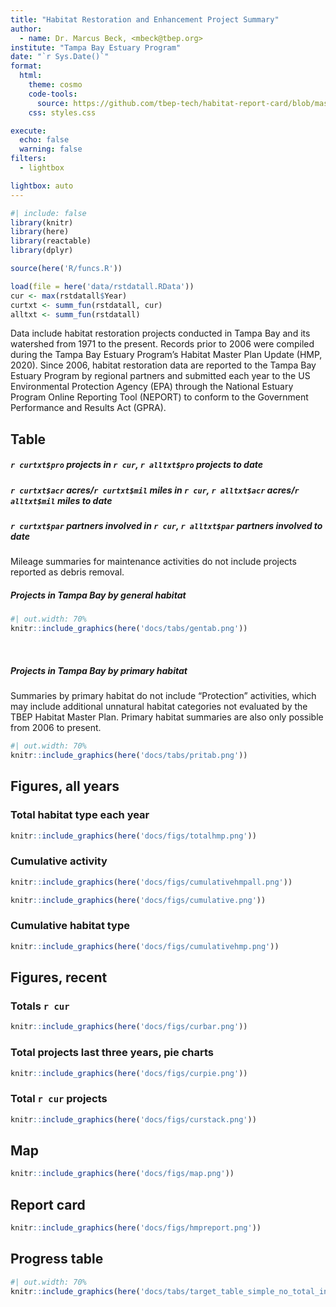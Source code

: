 ```yaml
---
title: "Habitat Restoration and Enhancement Project Summary"
author: 
  - name: Dr. Marcus Beck, <mbeck@tbep.org>
institute: "Tampa Bay Estuary Program"
date: "`r Sys.Date()`"
format:
  html:
    theme: cosmo
    code-tools: 
      source: https://github.com/tbep-tech/habitat-report-card/blob/master/docs/summaries.qmd
    css: styles.css

execute:
  echo: false
  warning: false
filters:
  - lightbox

lightbox: auto
---
```


```r
#| include: false
library(knitr)
library(here)
library(reactable)
library(dplyr)

source(here('R/funcs.R'))

load(file = here('data/rstdatall.RData'))
cur <- max(rstdatall$Year)
curtxt <- summ_fun(rstdatall, cur)
alltxt <- summ_fun(rstdatall)
```

Data include habitat restoration projects conducted in Tampa Bay and its watershed from 1971 to the present. Records prior to 2006 were compiled during the Tampa Bay Estuary Program's Habitat Master Plan Update (HMP, 2020). Since 2006, habitat restoration data are reported to the Tampa Bay Estuary Program by regional partners and submitted each year to the US Environmental Protection Agency (EPA) through the National Estuary Program Online Reporting Tool (NEPORT) to conform to the Government Performance and Results Act (GPRA).

::: panel-tabset

## Table

##### **`r curtxt$pro` projects** in `r cur`, **`r alltxt$pro` projects** to date

##### **`r curtxt$acr` acres/`r curtxt$mil` miles** in `r cur`, **`r alltxt$acr` acres/`r alltxt$mil` miles** to date

##### **`r curtxt$par` partners** involved in `r cur`, **`r alltxt$par` partners** involved to date

::: {.callout-note collapse="true"}
Mileage summaries for maintenance activities do not include projects reported as debris removal.
:::

##### Projects in Tampa Bay by general habitat

```r
#| out.width: 70%
knitr::include_graphics(here('docs/tabs/gentab.png'))
```

<br>

##### Projects in Tampa Bay by primary habitat

::: {.callout-note collapse="true"}
Summaries by primary habitat do not include "Protection" activities, which may include additional unnatural habitat categories not evaluated by the TBEP Habitat Master Plan.  Primary habitat summaries are also only possible from 2006 to present.
:::

```r
#| out.width: 70%
knitr::include_graphics(here('docs/tabs/pritab.png'))
```

## Figures, all years

### Total habitat type each year

```r
knitr::include_graphics(here('docs/figs/totalhmp.png'))
```

### Cumulative activity

```r
knitr::include_graphics(here('docs/figs/cumulativehmpall.png'))
```

```r
knitr::include_graphics(here('docs/figs/cumulative.png'))
```

### Cumulative habitat type

```r
knitr::include_graphics(here('docs/figs/cumulativehmp.png'))
```

## Figures, recent

### Totals `r cur`

```r
knitr::include_graphics(here('docs/figs/curbar.png'))
```

### Total projects last three years, pie charts

```r
knitr::include_graphics(here('docs/figs/curpie.png'))
```

### Total `r cur` projects

```r
knitr::include_graphics(here('docs/figs/curstack.png'))
```

## Map

```r
knitr::include_graphics(here('docs/figs/map.png'))
```

## Report card

```r
knitr::include_graphics(here('docs/figs/hmpreport.png'))
```

## Progress table

```r
#| out.width: 70%
knitr::include_graphics(here('docs/tabs/target_table_simple_no_total_intertidal.png'))
```

:::
